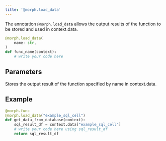 ```yaml
---
title: '@morph.load_data'
---
```


The annotation `@morph.load_data` allows the output results of the function to be stored and used in context.data.

```python
@morph.load_data(
    name: str,
)
def func_name(context):
	# write your code here
```

## Parameters

<ParamField body="name" type="string" required>
Stores the output result of the function specified by name in context.data.
</ParamField>

## Example

```python
@morph.func
@morph.load_data("example_sql_cell")
def get_data_from_database(context):
	sql_result_df = context.data["example_sql_cell"]
    # write your code here using sql_result_df
	return sql_result_df
```
